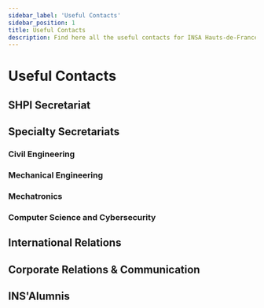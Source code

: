 ```yaml
---
sidebar_label: 'Useful Contacts'
sidebar_position: 1
title: Useful Contacts
description: Find here all the useful contacts for INSA Hauts-de-France
---
```


# Useful Contacts

## SHPI Secretariat

<ContactCard first_name="Priscilla" last_name="Bourdeau" role="SHPI Educational Secretariat" email="priscilla.bourdeau@uphf.fr" phone_number="+33 3 27 51 12 17"/>

<ContactCard first_name="Véronique" last_name="Sadaune" role="SHPI 1A Manager" email="veronique.sadaune@uphf.fr" phone_number="+33 3 27 51 12 18"/>


## Specialty Secretariats

### Civil Engineering
### Mechanical Engineering
### Mechatronics
### Computer Science and Cybersecurity
<ContactCard first_name="Emmanuel" last_name="Adam" role="ICy FISE Program Manager" email="emmanuel.adam@uphf.fr" phone_number="+33 3 27 51 19 56"/>

<ContactCard first_name="Marie" last_name="Thilliez" role="ICy FISA Program Manager" email="marie.thilliez@uphf.fr" phone_number="+33 3 27 51 14 99"/>


## International Relations

## Corporate Relations & Communication
<ContactCard first_name="Charline" last_name="Guillier" role="Corporate Relations & Partnership Manager" email="charline.guillier@uphf.fr" phone_number="+33 3 27 51 18 24"/>


## INS'Alumnis
